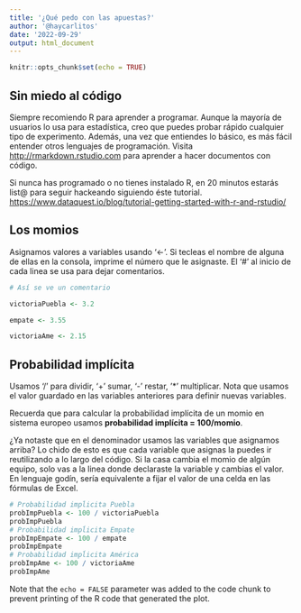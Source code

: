 ```yaml
---
title: '¿Qué pedo con las apuestas?'
author: '@haycarlitos'
date: '2022-09-29'
output: html_document
---
```


```r
knitr::opts_chunk$set(echo = TRUE)
```

## Sin miedo al código

Siempre recomiendo R para aprender a programar. Aunque la mayoría de usuarios lo usa para estadística, creo que puedes probar rápido cualquier tipo de experimento. Además, una vez que entiendes lo básico, es más fácil entender otros lenguajes de programación. Visita <http://rmarkdown.rstudio.com> para aprender a hacer documentos con código. 

Si nunca has programado o no tienes instalado R, en 20 minutos estarás list@ para seguir hackeando siguiendo éste tutorial. <https://www.dataquest.io/blog/tutorial-getting-started-with-r-and-rstudio/>

## Los momios

Asignamos valores a variables usando '<-'. Si tecleas el nombre de alguna de ellas en la consola, imprime el número que le
asignaste. El '#' al inicio de cada linea se usa para dejar comentarios.

```r
# Así se ve un comentario

victoriaPuebla <- 3.2 

empate <- 3.55

victoriaAme <- 2.15 
```

## Probabilidad implícita

Usamos '/' para dividir, '+' sumar, '-' restar, '*' multiplicar. Nota que usamos el valor guardado en las variables anteriores para definir nuevas variables. 

Recuerda que para calcular la probabilidad implícita de un momio en sistema europeo usamos 
**probabilidad implícita = 100/momio**.

¿Ya notaste que en el denominador usamos las variables que asignamos arriba? Lo chido de esto es que cada variable
que asignas la puedes ir reutilizando a lo largo del código. Si la casa cambia el momio de algún equipo, solo vas a la linea donde declaraste la variable y cambias el valor. En lenguaje godín, sería equivalente a fijar el valor de una celda en las fórmulas de Excel.
```r
# Probabilidad impĺicita Puebla
probImpPuebla <- 100 / victoriaPuebla 
probImpPuebla
# Probabilidad impĺicita Empate
probImpEmpate <- 100 / empate
probImpEmpate
# Probabilidad impĺicita América
probImpAme <- 100 / victoriaAme
probImpAme
```

Note that the `echo = FALSE` parameter was added to the code chunk to prevent printing of the R code that generated the plot.
